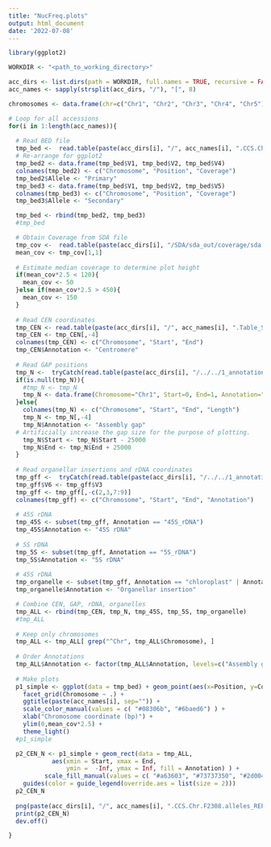 ```yaml
---
title: "NucFreq.plots"
output: html_document
date: '2022-07-08'
---
```



```r
library(ggplot2)

WORKDIR <- "<path_to_working_directory>"

acc_dirs <- list.dirs(path = WORKDIR, full.names = TRUE, recursive = FALSE)
acc_names <- sapply(strsplit(acc_dirs, "/"), "[", 8)

chromosomes <- data.frame(chr=c("Chr1", "Chr2", "Chr3", "Chr4", "Chr5"))

# Loop for all accessions
for(i in 1:length(acc_names)){
  
  # Read BED file
  tmp_bed <-  read.table(paste(acc_dirs[i], "/", acc_names[i], ".CCS.Chr.F2308.bed", sep=""), header=FALSE)
  # Re-arrange for ggplot2
  tmp_bed2 <- data.frame(tmp_bed$V1, tmp_bed$V2, tmp_bed$V4)
  colnames(tmp_bed2) <- c("Chromosome", "Position", "Coverage")
  tmp_bed2$Allele <- "Primary"
  tmp_bed3 <- data.frame(tmp_bed$V1, tmp_bed$V2, tmp_bed$V5)
  colnames(tmp_bed3) <- c("Chromosome", "Position", "Coverage")
  tmp_bed3$Allele <- "Secondary"

  tmp_bed <- rbind(tmp_bed2, tmp_bed3)
  #tmp_bed

  # Obtain Coverage from SDA file
  tmp_cov <-  read.table(paste(acc_dirs[i], "/SDA/sda_out/coverage/sda.coverage.stats", sep=""), header=TRUE)
  mean_cov <- tmp_cov[1,1]
  
  # Estimate median coverage to determine plot height
  if(mean_cov*2.5 < 120){
    mean_cov <- 50
  }else if(mean_cov*2.5 > 450){
    mean_cov <- 150
  }
  
  # Read CEN coordinates
  tmp_CEN <- read.table(paste(acc_dirs[i], "/", acc_names[i], ".Table_S3.bed", sep=""), header=FALSE)
  tmp_CEN <- tmp_CEN[,-4]
  colnames(tmp_CEN) <- c("Chromosome", "Start", "End")
  tmp_CEN$Annotation <- "Centromere"
  
  # Read GAP positions
  tmp_N <-  tryCatch(read.table(paste(acc_dirs[i], "/../../1_annotation_repeats/", acc_names[i], "/", acc_names[i],".N.txt", sep=""), header=FALSE), error=function(e) NULL)
  if(is.null(tmp_N)){
    #tmp_N <- tmp_N
    tmp_N <- data.frame(Chromosome="Chr1", Start=0, End=1, Annotation="Assembly gap")
  }else{  
    colnames(tmp_N) <- c("Chromosome", "Start", "End", "Length")
    tmp_N <- tmp_N[,-4]
    tmp_N$Annotation <- "Assembly gap"
  # Artificially increase the gap size for the purpose of plotting.
    tmp_N$Start <- tmp_N$Start - 25000
    tmp_N$End <- tmp_N$End + 25000
  }
  
  # Read organellar insertions and rDNA coordinates
  tmp_gff <-  tryCatch(read.table(paste(acc_dirs[i], "/../../1_annotation_repeats/", acc_names[i], "/", acc_names[i],".Repeats_merged.gff", sep=""), header=FALSE), error=function(e) NULL)
  tmp_gff$V6 <- tmp_gff$V3
  tmp_gff <- tmp_gff[,-c(2,3,7:9)]
  colnames(tmp_gff) <- c("Chromosome", "Start", "End", "Annotation")
  
  # 45S rDNA
  tmp_45S <- subset(tmp_gff, Annotation == "45S_rDNA")
  tmp_45S$Annotation <- "45S rDNA"
  
  # 5S rDNA
  tmp_5S <- subset(tmp_gff, Annotation == "5S_rDNA")
  tmp_5S$Annotation <- "5S rDNA"
  
  # 45S rDNA
  tmp_organelle <- subset(tmp_gff, Annotation == "chloroplast" | Annotation == "mitochondria")
  tmp_organelle$Annotation <- "Organellar insertion"

  # Combine CEN, GAP, rDNA, organelles
  tmp_ALL <- rbind(tmp_CEN, tmp_N, tmp_45S, tmp_5S, tmp_organelle)
  #tmp_ALL
  
  # Keep only chromosomes
  tmp_ALL <- tmp_ALL[ grep("^Chr", tmp_ALL$Chromosome), ]
  
  # Order Annotations
  tmp_ALL$Annotation <- factor(tmp_ALL$Annotation, levels=c("Assembly gap", "Centromere", "45S rDNA", "5S rDNA", "Organellar insertion"))
  
  # Make plots
  p1_simple <- ggplot(data = tmp_bed) + geom_point(aes(x=Position, y=Coverage, color=Allele), size=0.4) + 
    facet_grid(Chromosome ~ .) +
    ggtitle(paste(acc_names[i], sep="")) +
    scale_color_manual(values = c( "#08306b", "#6baed6") ) +
    xlab("Chromosome coordinate (bp)") + 
    ylim(0,mean_cov*2.5) +
    theme_light()
  #p1_simple

  p2_CEN_N <- p1_simple + geom_rect(data = tmp_ALL,
            aes(xmin = Start, xmax = End,
                ymin =  -Inf, ymax = Inf, fill = Annotation) ) +
          scale_fill_manual(values = c( "#a63603", "#73737350", "#2d004b50", "#fdae6160", "#4d922150") ) +
    guides(color = guide_legend(override.aes = list(size = 2)))
  p2_CEN_N
  
  png(paste(acc_dirs[i], "/", acc_names[i], ".CCS.Chr.F2308.alleles_REPEATS_N.png", sep=""), res = 500, width = 4000, height =3000)
  print(p2_CEN_N)
  dev.off()

}



```

